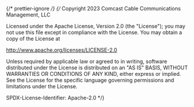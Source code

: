 ﻿{/* prettier-ignore */}
{/*
Copyright 2023 Comcast Cable Communications Management, LLC

Licensed under the Apache License, Version 2.0 (the "License");
you may not use this file except in compliance with the License.
You may obtain a copy of the License at

http://www.apache.org/licenses/LICENSE-2.0

Unless required by applicable law or agreed to in writing, software
distributed under the License is distributed on an "AS IS" BASIS,
WITHOUT WARRANTIES OR CONDITIONS OF ANY KIND, either express or implied.
See the License for the specific language governing permissions and
limitations under the License.

SPDX-License-Identifier: Apache-2.0
\*/}


<Meta of={ListItemStories} />

<Title />

<Description of={ListItemStories} />

## Source

https://github.com/rdkcentral/Lightning-UI-Components/tree/develop/packages/%40lightningjs/ui-components/src/components/ListItem

## Usage

`ListItem` extends `Button`, and therefore utilizes much of the same functionality and
properties. It can display an `Icon` or `Checkbox` before the text, a title and/or description in the center of the content, and an `Icon` or `Checkbox` in the Suffix after the text.

```js
import { ListItem } from '@lightningjs/ui-components';

class Basic extends lng.Component {
  static _template() {
    return {
      ListItem: {
        type: ListItem,
        title: 'List Item',
        description: 'Description',
        prefix: [{ type: Icon, icon: pathToIcon }]
      }
    };
  }
}
```

## API

### Button Properties

`ListItem` extends `Button` therefore shares the same properties

<ArgTypes of={ButtonStories} exclude={['mode']} />

### Properties

In addition the `Button` properties, `ListItem` has the following properties:

<ArgTypes
  of={ListItemStories.ListItem}
  exclude={['suffix', 'prefix', 'title', 'mode']}
/>

### Style Properties

| name                 | type   | description                                  |
| -------------------- | ------ | -------------------------------------------- |
| alpha                | number | transparency of prefix and suffix components |
| descriptionTextStyle | object | text style to apply to the description       |
| logoStyle            | object | custom styling for the logo element          |
| paddingX             | number | padding on left and right sides of text      |
| contentSpacing       | number | padding between title and prefix             |
| titleTextStyle       | object | text style to apply to the title             |
